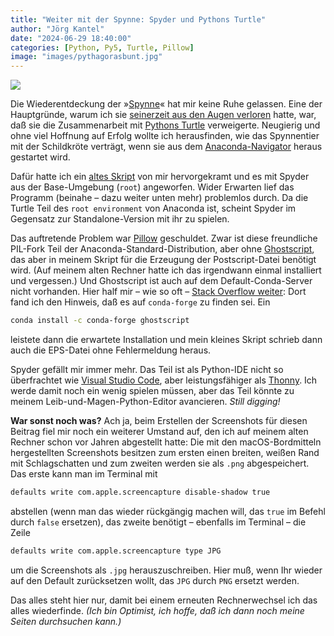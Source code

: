 ```yaml
---
title: "Weiter mit der Spynne: Spyder und Pythons Turtle"
author: "Jörg Kantel"
date: "2024-06-29 18:40:00"
categories: [Python, Py5, Turtle, Pillow]
image: "images/pythagorasbunt.jpg"
---
```


[![](images/pythagorasbunt-b.jpg)](https://www.flickr.com/photos/schockwellenreiter/53824041384/)

Die Wiederentdeckung der »[Spynne](http://cognitiones.kantel-chaos-team.de/programmierung/python/spyder.html)« hat mir keine Ruhe gelassen. Eine der Hauptgründe, warum ich sie [seinerzeit aus den Augen verloren](https://kantel.github.io/posts/2023042001_pillow_tutorial/) hatte, war, daß sie die Zusammenarbeit mit [Pythons Turtle](http://cognitiones.kantel-chaos-team.de/programmierung/python/turtlepython.html) verweigerte. Neugierig und ohne viel Hoffnung auf Erfolg wollte ich herausfinden, wie das Spynnentier mit der Schildkröte verträgt, wenn sie aus dem [Anaconda-Navigator](http://cognitiones.kantel-chaos-team.de/programmierung/python/anaconda.html) heraus gestartet wird.

Dafür hatte ich ein [altes Skript](https://kantel.github.io/posts/2023072901_save_turtle_as_eps/) von mir hervorgekramt und es mit Spyder aus der Base-Umgebung (`root`) angeworfen. Wider Erwarten lief das Programm (beinahe -- dazu weiter unten mehr) problemlos durch. Da die Turtle Teil des `root environment` von Anaconda ist, scheint Spyder im Gegensatz zur Standalone-Version mit ihr zu spielen.

Das auftretende Problem war [Pillow](http://cognitiones.kantel-chaos-team.de/programmierung/python/pillow.html) geschuldet. Zwar ist diese freundliche PIL-Fork Teil der Anaconda-Standard-Distribution, aber ohne [Ghostscript](https://www.ghostscript.com/), das aber in meinem Skript für die Erzeugung der Postscript-Datei benötigt wird. (Auf meinem alten Rechner hatte ich das irgendwann einmal installiert und vergessen.) Und Ghostscript ist auch auf dem Default-Conda-Server nicht vorhanden. Hier half mir -- wie so oft -- [Stack Overflow weiter](https://stackoverflow.com/questions/6848903/python-ghostscript-runtimeerror-can-not-find-ghostscript-library-libgs?rq=3): Dort fand ich den Hinweis, daß es auf `conda-forge` zu finden sei. Ein

~~~bash
conda install -c conda-forge ghostscript
~~~

leistete dann die erwartete Installation und mein kleines Skript schrieb dann auch die EPS-Datei ohne Fehlermeldung heraus.

Spyder gefällt mir immer mehr. Das Teil ist als Python-IDE nicht so überfrachtet wie [Visual Studio Code](http://cognitiones.kantel-chaos-team.de/produktivitaet/visualstudiocode.html), aber leistungsfähiger als [Thonny](http://cognitiones.kantel-chaos-team.de/programmierung/python/thonny.html). Ich werde damit noch ein wenig spielen müssen, aber das Teil könnte zu meinem Leib-und-Magen-Python-Editor avancieren. *Still digging!*

**War sonst noch was?** Ach ja, beim Erstellen der Screenshots für diesen Beitrag fiel mir noch ein weiterer Umstand auf, den ich auf meinem alten Rechner schon vor Jahren abgestellt hatte: Die mit den macOS-Bordmitteln hergestellten Screenshots besitzen zum ersten einen breiten, weißen Rand mit Schlagschatten und zum zweiten werden sie als `.png` abgespeichert. Das erste kann man im Terminal mit

~~~bash
defaults write com.apple.screencapture disable-shadow true
~~~

abstellen (wenn man das wieder rückgängig machen will, das `true` im Befehl durch `false` ersetzen), das zweite benötigt -- ebenfalls im Terminal -- die Zeile 

~~~bash
defaults write com.apple.screencapture type JPG 
~~~

um die Screenshots als `.jpg` herauszuschreiben. Hier muß, wenn Ihr wieder auf den Default zurücksetzen wollt, das `JPG` durch `PNG` ersetzt werden.

Das alles steht hier nur, damit bei einem erneuten Rechnerwechsel ich das alles wiederfinde. *(Ich bin Optimist, ich hoffe, daß ich dann noch meine Seiten durchsuchen kann.)*
